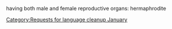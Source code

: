 {{nolanguage/box}}
[[Category:Requests for language cleanup January]]
having both male and female reproductive organs: hermaphrodite